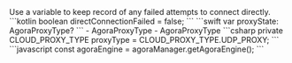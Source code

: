 <PlatformWrapper platform="android">
    Use a variable to keep record of any failed attempts to connect directly.
    ```kotlin
    boolean directConnectionFailed = false;
    ```
</PlatformWrapper>
<PlatformWrapper platform={["ios","macos"]}>
    ```swift
    var proxyState: AgoraProxyType?
    ```
    <PlatformWrapper platform="ios">
    - <Link to="{{Global.API_REF_IOS_ROOT_RTC_KIT}}/agoraproxytype">AgoraProxyType</Link>
    </PlatformWrapper>
    <PlatformWrapper platform="macos">
    - <Link to="{{Global.API_REF_MACOS_ROOT_RTC_KIT}}/agoraproxytype">AgoraProxyType</Link>
    </PlatformWrapper>
</PlatformWrapper>
<PlatformWrapper platform= "unity">
    ```csharp
    private CLOUD_PROXY_TYPE proxyType = CLOUD_PROXY_TYPE.UDP_PROXY;
    ```
</PlatformWrapper>
<PlatformWrapper platform="web">
    ```javascript
    const agoraEngine = agoraManager.getAgoraEngine();
    ```
</PlatformWrapper>
